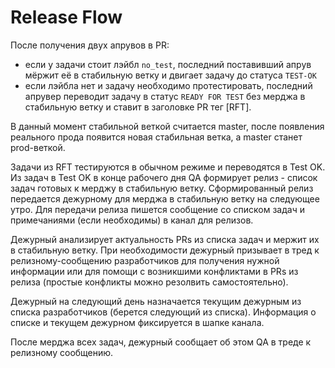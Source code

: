 
<Meta title="Документация/Release Flow" />

# Release Flow

После получения двух апрувов в PR:
* если у задачи стоит лэйбл `no_test`, последний поставивший апрув мёржит её в стабильную ветку и двигает задачу до статуса `TEST-OK`
* если лэйбла нет и задачу необходимо протестировать, последний апрувер переводит задачу в статус `READY FOR TEST` без мерджа в стабильную ветку и ставит в заголовке PR тег [RFT].

В данный момент стабильной веткой считается master, после появления реального прода появится новая стабильная ветка, а master станет prod-веткой.

Задачи из RFT тестируются в обычном режиме и переводятся в Test OK. Из задач в Test OK в конце рабочего дня QA формирует релиз - список задач готовых к мерджу в стабильную ветку. Сформированный релиз передается  дежурному для мерджа в стабильную ветку на следующее утро. Для передачи релиза пишется сообщение со списком задач и примечаниями (если необходимы) в канал для релизов.

Дежурный анализирует актуальность PRs из списка задач и мержит их в стабильную ветку. При необходимости дежурный призывает в тред к релизному-сообщению разработчиков для получения нужной информации или для помощи с возникшими конфликтами в PRs из релиза (простые конфликты можно резолвить самостоятельно).

Дежурный на следующий день назначается текущим дежурным из списка разработчиков (берется следующий из списка). Информация о списке и текущем дежурном фиксируется в шапке канала.

После мерджа всех задач, дежурный сообщает об этом QA в треде к релизному сообщению.